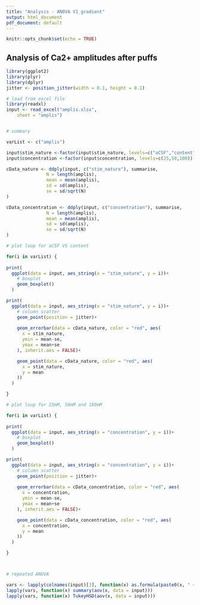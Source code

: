 ---
title: "Analysis - ANOVA V1_gradient"
output: html_document
pdf_document: default
---

```{r setup, include=FALSE}
knitr::opts_chunk$set(echo = TRUE)
```

## Analysis of Ca2+ amplitudes after puffs

```{r scatter, echo=FALSE, message=FALSE, fig.width=4, fig.height=4}
library(ggplot2)
library(plyr)
library(dplyr)
jitter <- position_jitter(width = 0.1, height = 0.1)

# load from excel file
library(readxl)
input <- read_excel("amplis.xlsx", 
    sheet = "amplis")


# summary

varList <- c("amplis")

input$stim_nature <-factor(input$stim_nature, levels=c("aCSF","content"))
input$concentration <-factor(input$concentration, levels=c(25,50,100))

cData_nature <- ddply(input, c("stim_nature"), summarise,
               N = length(amplis),
               mean = mean(amplis),
               sd = sd(amplis),
               se = sd/sqrt(N)
)

cData_concentration <- ddply(input, c("concentration"), summarise,
               N = length(amplis),
               mean = mean(amplis),
               sd = sd(amplis),
               se = sd/sqrt(N)
)

# plot loop for aCSF VS content

for(i in varList) {
  
print(
  ggplot(data = input, aes_string(x = "stim_nature", y = i))+
    # boxplot
    geom_boxplot()
  )

print(
  ggplot(data = input, aes_string(x = "stim_nature", y = i))+
    # column scatter
    geom_point(position = jitter)+
    
    geom_errorbar(data = cData_nature, color = "red", aes(
      x = stim_nature,
      ymin = mean-se,
      ymax = mean+se
    ), inherit.aes = FALSE)+

    geom_point(data = cData_nature, color = "red", aes(
      x = stim_nature,
      y = mean
    ))
  )

}

# plot loop for 25mM, 50mM and 100mM

for(i in varList) {
  
print(
  ggplot(data = input, aes_string(x = "concentration", y = i))+
    # boxplot
    geom_boxplot()
  )

print(
  ggplot(data = input, aes_string(x = "concentration", y = i))+
    # column scatter
    geom_point(position = jitter)+
    
    geom_errorbar(data = cData_concentration, color = "red", aes(
      x = concentration,
      ymin = mean-se,
      ymax = mean+se
    ), inherit.aes = FALSE)+

    geom_point(data = cData_concentration, color = "red", aes(
      x = concentration,
      y = mean
    ))
  )

}



# repeated ANOVA

vars <- lapply(colnames(input)[3], function(x) as.formula(paste0(x, " ~ concentration + stim_nature +  concentration:stim_nature")))
lapply(vars, function(x) summary(aov(x, data = input)))
lapply(vars, function(x) TukeyHSD(aov(x, data = input)))
```